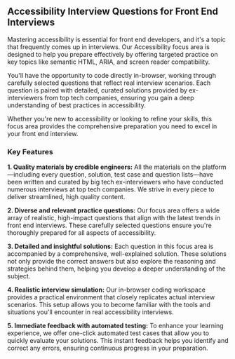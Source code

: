 ## Accessibility Interview Questions for Front End Interviews

Mastering accessibility is essential for front end developers, and it's a topic that frequently comes up in interviews. Our Accessibility focus area is designed to help you prepare effectively by offering targeted practice on key topics like semantic HTML, ARIA, and screen reader compatibility.

You'll have the opportunity to code directly in-browser, working through carefully selected questions that reflect real interview scenarios. Each question is paired with detailed, curated solutions provided by ex-interviewers from top tech companies, ensuring you gain a deep understanding of best practices in accessibility.

Whether you're new to accessibility or looking to refine your skills, this focus area provides the comprehensive preparation you need to excel in your front end interview.

### Key Features

**1. Quality materials by credible engineers:** All the materials on the platform—including every question, solution, test case and question lists—have been written and curated by big tech ex-interviewers who have conducted numerous interviews at top tech companies. We strive in every piece to deliver streamlined, high quality content.

**2. Diverse and relevant practice questions:** Our focus area offers a wide array of realistic, high-impact questions that align with the latest trends in front end interviews. These carefully selected questions ensure you're thoroughly prepared for all aspects of accessibility.

**3. Detailed and insightful solutions:** Each question in this focus area is accompanied by a comprehensive, well-explained solution. These solutions not only provide the correct answers but also explore the reasoning and strategies behind them, helping you develop a deeper understanding of the subject.

**4. Realistic interview simulation:** Our in-browser coding workspace provides a practical environment that closely replicates actual interview scenarios. This setup allows you to become familiar with the tools and situations you'll encounter in real accessibility interviews.

**5. Immediate feedback with automated testing:** To enhance your learning experience, we offer one-click automated test cases that allow you to quickly evaluate your solutions. This instant feedback helps you identify and correct any errors, ensuring continuous progress in your preparation.
